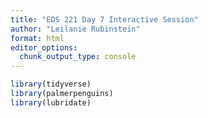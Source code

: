 ```yaml
---
title: "EDS 221 Day 7 Interactive Session"
author: "Leilanie Rubinstein"
format: html
editor_options: 
  chunk_output_type: console
---
```


```r
library(tidyverse)
library(palmerpenguins)
library(lubridate)
```

